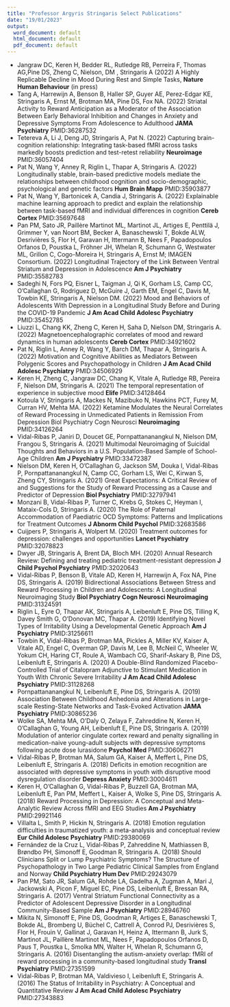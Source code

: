 ```yaml
---
title: "Professor Argyris Stringaris Select Publications"
date: "19/01/2023"
output:
  word_document: default
  html_document: default
  pdf_document: default
---
```

- Jangraw DC, Keren H, Bedder RL, Rutledge RB, Perreira F, Thomas AG,Pine DS, Zheng C, Nielson, DM , Stringaris A (2022) A Highly Replicable Decline in Mood During Rest and Simple Tasks, **Nature Human Behaviour** (in press)
- Tang A, Harrewijn A, Benson B, Haller SP, Guyer AE, Perez-Edgar KE, Stringaris A, Ernst M, Brotman MA, Pine DS, Fox NA. (2022) Striatal Activity to Reward Anticipation as a Moderator of the Association Between Early Behavioral Inhibition and Changes in Anxiety and Depressive Symptoms From Adolescence to Adulthood **JAMA Psychiatry** PMID:36287532
- Tetereva A, Li J, Deng JD, Stringaris A, Pat N. (2022) Capturing brain-cognition relationship: Integrating task-based fMRI across tasks markedly boosts prediction and test-retest reliability **Neuroimage** PMID:36057404
- Pat N, Wang Y, Anney R, Riglin L, Thapar A, Stringaris A. (2022) Longitudinally stable, brain-based predictive models mediate the relationships between childhood cognition and socio-demographic, psychological and genetic factors **Hum Brain Mapp** PMID:35903877
- Pat N, Wang Y, Bartonicek A, Candia J, Stringaris A. (2022) Explainable machine learning approach to predict and explain the relationship between task-based fMRI and individual differences in cognition **Cereb Cortex** PMID:35697648
- Pan PM, Sato JR, Paillère Martinot ML, Martinot JL, Artiges E, Penttilä J, Grimmer Y, van Noort BM, Becker A, Banaschewski T, Bokde ALW, Desrivières S, Flor H, Garavan H, Ittermann B, Nees F, Papadopoulos Orfanos D, Poustka L, Fröhner JH, Whelan R, Schumann G, Westwater ML, Grillon C, Cogo-Moreira H, Stringaris A, Ernst M; IMAGEN Consortium. (2022) Longitudinal Trajectory of the Link Between Ventral Striatum and Depression in Adolescence **Am J Psychiatry** PMID:35582783
- Sadeghi N, Fors PQ, Eisner L, Taigman J, Qi K, Gorham LS, Camp CC, O’Callaghan G, Rodriguez D, McGuire J, Garth EM, Engel C, Davis M, Towbin KE, Stringaris A, Nielson DM. (2022) Mood and Behaviors of Adolescents With Depression in a Longitudinal Study Before and During the COVID-19 Pandemic **J Am Acad Child Adolesc Psychiatry** PMID:35452785
- Liuzzi L, Chang KK, Zheng C, Keren H, Saha D, Nielson DM, Stringaris A. (2022) Magnetoencephalographic correlates of mood and reward dynamics in human adolescents **Cereb Cortex** PMID:34921602
- Pat N, Riglin L, Anney R, Wang Y, Barch DM, Thapar A, Stringaris A. (2022) Motivation and Cognitive Abilities as Mediators Between Polygenic Scores and Psychopathology in Children **J Am Acad Child Adolesc Psychiatry** PMID:34506929
- Keren H, Zheng C, Jangraw DC, Chang K, Vitale A, Rutledge RB, Pereira F, Nielson DM, Stringaris A. (2021) The temporal representation of experience in subjective mood **Elife** PMID:34128464
- Kotoula V, Stringaris A, Mackes N, Mazibuko N, Hawkins PCT, Furey M, Curran HV, Mehta MA. (2022) Ketamine Modulates the Neural Correlates of Reward Processing in Unmedicated Patients in Remission From Depression Biol Psychiatry Cogn Neurosci **Neuroimaging** PMID:34126264
- Vidal-Ribas P, Janiri D, Doucet GE, Pornpattananangkul N, Nielson DM, Frangou S, Stringaris A. (2021) Multimodal Neuroimaging of Suicidal Thoughts and Behaviors in a U.S. Population-Based Sample of School-Age Children **Am J Psychiatry** PMID:33472387
- Nielson DM, Keren H, O’Callaghan G, Jackson SM, Douka I, Vidal-Ribas P, Pornpattananangkul N, Camp CC, Gorham LS, Wei C, Kirwan S, Zheng CY, Stringaris A. (2021) Great Expectations: A Critical Review of and Suggestions for the Study of Reward Processing as a Cause and Predictor of Depression **Biol Psychiatry** PMID:32797941
- Monzani B, Vidal-Ribas P, Turner C, Krebs G, Stokes C, Heyman I, Mataix-Cols D, Stringaris A. (2020) The Role of Paternal Accommodation of Paediatric OCD Symptoms: Patterns and Implications for Treatment Outcomes **J Abnorm Child Psychol** PMID:32683586
- Cuijpers P, Stringaris A, Wolpert M. (2020) Treatment outcomes for depression: challenges and opportunities **Lancet Psychiatry** PMID:32078823
- Dwyer JB, Stringaris A, Brent DA, Bloch MH. (2020) Annual Research Review: Defining and treating pediatric treatment-resistant depression **J Child Psychol Psychiatry** PMID:32020643
- Vidal-Ribas P, Benson B, Vitale AD, Keren H, Harrewijn A, Fox NA, Pine DS, Stringaris A. (2019) Bidirectional Associations Between Stress and Reward Processing in Children and Adolescents: A Longitudinal Neuroimaging Study **Biol Psychiatry Cogn Neurosci Neuroimaging** PMID:31324591
- Riglin L, Eyre O, Thapar AK, Stringaris A, Leibenluft E, Pine DS, Tilling K, Davey Smith G, O’Donovan MC, Thapar A. (2019) Identifying Novel Types of Irritability Using a Developmental Genetic Approach **Am J Psychiatry** PMID:31256611
- Towbin K, Vidal-Ribas P, Brotman MA, Pickles A, Miller KV, Kaiser A, Vitale AD, Engel C, Overman GP, Davis M, Lee B, McNeil C, Wheeler W, Yokum CH, Haring CT, Roule A, Wambach CG, Sharif-Askary B, Pine DS, Leibenluft E, Stringaris A. (2020) A Double-Blind Randomized Placebo-Controlled Trial of Citalopram Adjunctive to Stimulant Medication in Youth With Chronic Severe Irritability **J Am Acad Child Adolesc Psychiatry** PMID:31128268
- Pornpattananangkul N, Leibenluft E, Pine DS, Stringaris A. (2019) Association Between Childhood Anhedonia and Alterations in Large-scale Resting-State Networks and Task-Evoked Activation **JAMA Psychiatry** PMID:30865236
- Wolke SA, Mehta MA, O’Daly O, Zelaya F, Zahreddine N, Keren H, O’Callaghan G, Young AH, Leibenluft E, Pine DS, Stringaris A. (2019) Modulation of anterior cingulate cortex reward and penalty signalling in medication-naive young-adult subjects with depressive symptoms following acute dose lurasidone **Psychol Med** PMID:30606271
- Vidal-Ribas P, Brotman MA, Salum GA, Kaiser A, Meffert L, Pine DS, Leibenluft E, Stringaris A. (2018) Deficits in emotion recognition are associated with depressive symptoms in youth with disruptive mood dysregulation disorder **Depress Anxiety** PMID:30004611
- Keren H, O’Callaghan G, Vidal-Ribas P, Buzzell GA, Brotman MA, Leibenluft E, Pan PM, Meffert L, Kaiser A, Wolke S, Pine DS, Stringaris A. (2018) Reward Processing in Depression: A Conceptual and Meta-Analytic Review Across fMRI and EEG Studies **Am J Psychiatry** PMID:29921146
- Villalta L, Smith P, Hickin N, Stringaris A. (2018) Emotion regulation difficulties in traumatized youth: a meta-analysis and conceptual review **Eur Child Adolesc Psychiatry** PMID:29380069
- Fernández de la Cruz L, Vidal-Ribas P, Zahreddine N, Mathiassen B, Brøndbo PH, Simonoff E, Goodman R, Stringaris A. (2018) Should Clinicians Split or Lump Psychiatric Symptoms? The Structure of Psychopathology in Two Large Pediatric Clinical Samples from England and Norway **Child Psychiatry Hum Dev** PMID:29243079
- Pan PM, Sato JR, Salum GA, Rohde LA, Gadelha A, Zugman A, Mari J, Jackowski A, Picon F, Miguel EC, Pine DS, Leibenluft E, Bressan RA, Stringaris A. (2017) Ventral Striatum Functional Connectivity as a Predictor of Adolescent Depressive Disorder in a Longitudinal Community-Based Sample **Am J Psychiatry** PMID:28946760
- Mikita N, Simonoff E, Pine DS, Goodman R, Artiges E, Banaschewski T, Bokde AL, Bromberg U, Büchel C, Cattrell A, Conrod PJ, Desrivières S, Flor H, Frouin V, Gallinat J, Garavan H, Heinz A, Ittermann B, Jurk S, Martinot JL, Paillère Martinot ML, Nees F, Papadopoulos Orfanos D, Paus T, Poustka L, Smolka MN, Walter H, Whelan R, Schumann G, Stringaris A. (2016) Disentangling the autism-anxiety overlap: fMRI of reward processing in a community-based longitudinal study **Transl Psychiatry** PMID:27351599
- Vidal-Ribas P, Brotman MA, Valdivieso I, Leibenluft E, Stringaris A. (2016) The Status of Irritability in Psychiatry: A Conceptual and Quantitative Review **J Am Acad Child Adolesc Psychiatry** PMID:27343883
